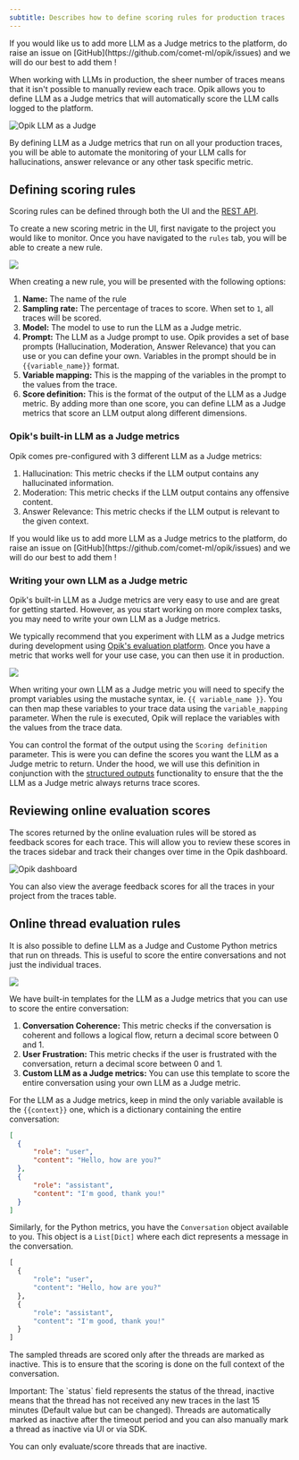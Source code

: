 ```yaml
---
subtitle: Describes how to define scoring rules for production traces
---
```


<Tip>
  If you would like us to add more LLM as a Judge metrics to the platform, do raise an issue on
  [GitHub](https://github.com/comet-ml/opik/issues) and we will do our best to add them !
</Tip>

When working with LLMs in production, the sheer number of traces means that it isn't possible to manually review each trace. Opik allows you to define LLM as a Judge metrics that will automatically score the LLM calls logged to the platform.

![Opik LLM as a Judge](file:fb87d263-d6fd-4b2f-892f-92f5e90631db)

By defining LLM as a Judge metrics that run on all your production traces, you will be able to
automate the monitoring of your LLM calls for hallucinations, answer relevance or any other task
specific metric.

## Defining scoring rules

Scoring rules can be defined through both the UI and the [REST API](/reference/rest-api/overview).

To create a new scoring metric in the UI, first navigate to the project you would like to monitor. Once you have navigated to the `rules` tab, you will be able to create a new rule.

<Frame>
  <img src="file:2e907cdc-2204-47c0-85a3-9b92b0a4c4e9" />
</Frame>

When creating a new rule, you will be presented with the following options:

1. **Name:** The name of the rule
2. **Sampling rate:** The percentage of traces to score. When set to `1`, all traces will be scored.
3. **Model:** The model to use to run the LLM as a Judge metric.
4. **Prompt:** The LLM as a Judge prompt to use. Opik provides a set of base prompts (Hallucination, Moderation, Answer Relevance) that you can use or you can define your own. Variables in the prompt should be in `{{variable_name}}` format.
5. **Variable mapping:** This is the mapping of the variables in the prompt to the values from the trace.
6. **Score definition:** This is the format of the output of the LLM as a Judge metric. By adding more than one score, you can define LLM as a Judge metrics that score an LLM output along different dimensions.

### Opik's built-in LLM as a Judge metrics

Opik comes pre-configured with 3 different LLM as a Judge metrics:

1. Hallucination: This metric checks if the LLM output contains any hallucinated information.
2. Moderation: This metric checks if the LLM output contains any offensive content.
3. Answer Relevance: This metric checks if the LLM output is relevant to the given context.

<Tip>
  If you would like us to add more LLM as a Judge metrics to the platform, do raise an issue on
  [GitHub](https://github.com/comet-ml/opik/issues) and we will do our best to add them !
</Tip>

### Writing your own LLM as a Judge metric

Opik's built-in LLM as a Judge metrics are very easy to use and are great for getting started. However, as you start working on more complex tasks, you may need to write your own LLM as a Judge metrics.

We typically recommend that you experiment with LLM as a Judge metrics during development using [Opik's evaluation platform](/evaluation/overview). Once you have a metric that works well for your use case, you can then use it in production.

<Frame>
  <img src="file:2e907cdc-2204-47c0-85a3-9b92b0a4c4e9" />
</Frame>

When writing your own LLM as a Judge metric you will need to specify the prompt variables using the mustache syntax, ie.
`{{ variable_name }}`. You can then map these variables to your trace data using the `variable_mapping` parameter. When the
rule is executed, Opik will replace the variables with the values from the trace data.

You can control the format of the output using the `Scoring definition` parameter. This is were you can define the scores you want the LLM as a Judge metric to return. Under the hood, we will use this definition in conjunction with the [structured outputs](https://platform.openai.com/docs/guides/structured-outputs) functionality to ensure that the the LLM as a Judge metric always returns trace scores.

## Reviewing online evaluation scores

The scores returned by the online evaluation rules will be stored as feedback scores for each trace. This will allow you to review these scores in the traces sidebar and track their changes over time in the Opik dashboard.

![Opik dashboard](file:e9f216e6-821b-484c-9a5c-1962bfad0c65)

You can also view the average feedback scores for all the traces in your project from the traces table.

## Online thread evaluation rules

It is also possible to define LLM as a Judge and Custome Python metrics that run on threads. This is useful to score the entire conversations and not just the individual traces.

<Frame>
  <img src="file:2e907cdc-2204-47c0-85a3-9b92b0a4c4e9" />
</Frame>

We have built-in templates for the LLM as a Judge metrics that you can use to score the entire conversation:

1. **Conversation Coherence:** This metric checks if the conversation is coherent and follows a logical flow, return a decimal score between 0 and 1.
2. **User Frustration:** This metric checks if the user is frustrated with the conversation, return a decimal score between 0 and 1.
3. **Custom LLM as a Judge metrics:** You can use this template to score the entire conversation using your own LLM as a Judge metric.

For the LLM as a Judge metrics, keep in mind the only variable available is the `{{context}}` one, which is a dictionary containing the entire conversation:

```json
[
  {
      "role": "user",
      "content": "Hello, how are you?"
  },
  {
      "role": "assistant",
      "content": "I'm good, thank you!"
  }
]
```

Similarly, for the Python metrics, you have the `Conversation` object available to you. This object is a `List[Dict]` where each dict represents a message in the conversation.

```python
[
  {
      "role": "user",
      "content": "Hello, how are you?"
  },
  {
      "role": "assistant",
      "content": "I'm good, thank you!"
  }
]
```

The sampled threads are scored only after the threads are marked as inactive. This is to ensure that the scoring is done on the full context of the conversation.

<Note>
  Important: The `status` field represents the status of the thread, inactive means that the thread has not received any new traces in the last 15 minutes (Default value but can be changed).
  Threads are automatically marked as inactive after the timeout period and you can also manually mark a thread as inactive via UI or via SDK.

  You can only evaluate/score threads that are inactive.
</Note>
